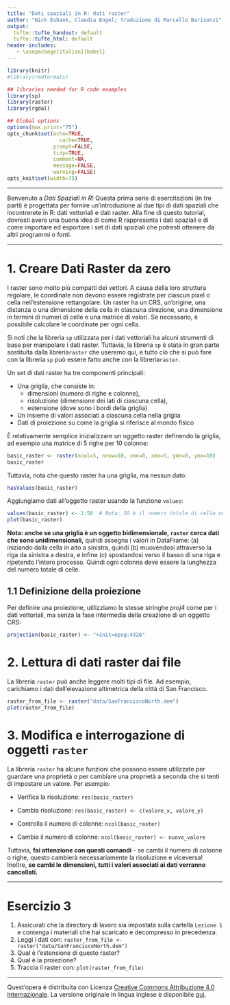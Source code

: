 ```yaml
---
title: "Dati spaziali in R: dati raster"
author: "Nick Eubank, Claudia Engel; traduzione di Marcello Barisonzi"
output: 
  tufte::tufte_handout: default
  tufte::tufte_html: default  
header-includes:
   - \usepackage[italian]{babel}
---
```


```r
library(knitr)
#library(rmdformats)

## libraries needed for R code examples
library(sp)
library(raster)
library(rgdal)

## Global options
options(max.print="75")
opts_chunk$set(echo=TRUE,
	             cache=TRUE,
               prompt=FALSE,
               tidy=TRUE,
               comment=NA,
               message=FALSE,
               warning=FALSE)
opts_knit$set(width=75)

```

***

Benvenuto a _Dati Spaziali in R_! 
Questa prima serie di esercitazioni (in tre parti) è progettata per fornire un'introduzione 
ai due tipi di dati spaziali che incontrerete in R: dati vettoriali e dati raster. 
Alla fine di questo tutorial, dovresti avere una buona idea di come R rappresenta i dati spaziali 
e di come importare ed esportare i set di dati spaziali che potresti ottenere da altri programmi o fonti.

***


# 1. Creare Dati Raster da zero

I raster sono molto più compatti dei vettori. A causa della loro struttura regolare, le coordinate non devono essere registrate per ciascun pixel o cella nell'estensione rettangolare. Un raster ha un CRS, un'origine, una distanza o una dimensione della cella in ciascuna direzione, una dimensione in termini di numeri di celle e una matrice di valori. Se necessario, è possibile calcolare le coordinate per ogni cella.

Si noti che la libreria `sp` utilizzata per i dati vettoriali ha alcuni strumenti di base per manipolare i dati raster. Tuttavia, la libreria `sp` è stata in gran parte sostituita dalla libreria` raster` che useremo qui, e tutto ciò che si può fare con la libreria `sp` può essere fatto anche con la libreria` raster`.

Un set di dati raster ha tre componenti principali:

* Una griglia, che consiste in:
    + dimensioni (numero di righe e colonne),
    + risoluzione (dimensione dei lati di ciascuna cella),
    + estensione (dove sono i bordi della griglia)
* Un insieme di valori associati a ciascuna cella nella griglia
* Dati di proiezione su come la griglia si riferisce al mondo fisico

È relativamente semplice inizializzare un oggetto raster definendo la griglia, ad esempio una matrice di 5 righe per 10 colonne:

```r
basic_raster <- raster(ncol=5, nrow=10, xmn=0, xmx=5, ymn=0, ymx=10)
basic_raster
```

Tuttavia, nota che questo raster ha una griglia, ma nessun dato:

```r
hasValues(basic_raster)
```

Aggiungiamo dati all'oggetto raster usando la funzione `values`:

```r
values(basic_raster) <- 1:50  # Nota: 50 è il numero totale di celle nella griglia. 
plot(basic_raster)
```

**Nota: anche se una griglia è un oggetto bidimensionale, `raster` cerca dati che sono unidimensionali,** 
quindi assegna i valori in DataFrame: (a) iniziando dalla cella in alto a sinistra, quindi (b) muovendosi attraverso la riga da sinistra a destra, e infine (c) spostandosi verso il basso di una riga e ripetendo l'intero processo.
Quindi ogni colonna deve essere la lunghezza del numero totale di celle.


## 1.1 Definizione della proiezione
Per definire una proiezione, utilizziamo le stesse stringhe _proj4_ come per i dati vettoriali, ma senza la fase intermedia della creazione di un oggetto CRS:

```R
projection(basic_raster) <- "+init=epsg:4326"
```

# 2. Lettura di dati raster dai file

La libreria `raster` può anche leggere molti tipi di file. Ad esempio, carichiamo i dati dell'elevazione altimetrica della città di San Francisco.

```R
raster_from_file <- raster("data/SanFranciscoNorth.dem")
plot(raster_from_file)
```

# 3. Modifica e interrogazione di oggetti `raster`

La libreria `raster` ha alcune funzioni che possono essere utilizzate per guardare una proprietà o per cambiare una proprietà a seconda che si tenti di impostare un valore. Per esempio:

* Verifica la risoluzione: `res(basic_raster)`
* Cambia risoluzione: `res(basic_raster) <- c(valore_x, valore_y)`

* Controlla il numero di colonne: `ncol(basic_raster)`
* Cambia il numero di colonne: `ncol(basic_raster) <- nuovo_valore`

Tuttavia, **fai attenzione con questi comandi** - se cambi il numero di colonne o righe, questo cambierà necessariamente la risoluzione e viceversa! Inoltre, **se cambi le dimensioni, tutti i valori associati ai dati verranno cancellati.**

***

# Esercizio 3

1. Assicurati che la directory di lavoro sia impostata sulla cartella `Lezione 1` e contenga i materiali che hai scaricato e decompresso in precedenza.
2. Leggi i dati con: `raster_from_file <- raster("data/SanFranciscoNorth.dem")`
3. Qual è l'estensione di questo raster?
4. Qual è la proiezione?
5. Traccia il raster con: `plot(raster_from_file)`

***

Quest'opera è distribuita con Licenza [Creative Commons Attribuzione 4.0 Internazionale][cc-by].
La versione originale in lingua inglese è disponibile [qui](http://www.nickeubank.com/gis-in-r/).

[cc-by]: http://creativecommons.org/licenses/by/4.0/